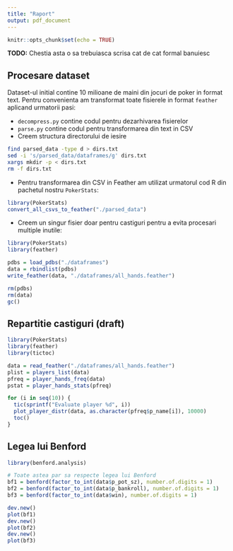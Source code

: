 ```yaml
---
title: "Raport"
output: pdf_document
---
```


```r
knitr::opts_chunk$set(echo = TRUE)
```

**TODO:** Chestia asta o sa trebuiasca scrisa cat de cat formal banuiesc

## Procesare dataset
Dataset-ul initial contine 10 milioane de maini din jocuri de poker in format text. Pentru convenienta am transformat toate fisierele in format `feather` aplicand urmatorii pasi:

* `decompress.py` contine codul pentru dezarhivarea fisierelor
* `parse.py` contine codul pentru transformarea din text in CSV
* Creem structura directorului de iesire
```bash
find parsed_data -type d > dirs.txt
sed -i 's/parsed_data/dataframes/g' dirs.txt
xargs mkdir -p < dirs.txt
rm -f dirs.txt
```
* Pentru transformarea din CSV in Feather am utilizat urmatorul cod R din pachetul nostru `PokerStats`:
```r
library(PokerStats)
convert_all_csvs_to_feather("./parsed_data")
```

* Creem un singur fisier doar pentru castiguri pentru a evita procesari multiple inutile:
```r
library(PokerStats)
library(feather)

pdbs = load_pdbs("./dataframes")
data = rbindlist(pdbs)
write_feather(data, "./dataframes/all_hands.feather")

rm(pdbs)
rm(data)
gc()
```

## Repartitie castiguri (draft)

```r
library(PokerStats)
library(feather)
library(tictoc)

data = read_feather("./dataframes/all_hands.feather")
plist = players_list(data)
pfreq = player_hands_freq(data)
pstat = player_hands_stats(pfreq)

for (i in seq(10)) {
  tic(sprintf("Evaluate player %d", i))
  plot_player_distr(data, as.character(pfreq$p_name[i]), 10000)
  toc()
}
```

## Legea lui Benford

```r
library(benford.analysis)

# Toate astea par sa respecte legea lui Benford
bf1 = benford(factor_to_int(data$p_pot_sz), number.of.digits = 1)
bf2 = benford(factor_to_int(data$p_bankroll), number.of.digits = 1)
bf3 = benford(factor_to_int(data$win), number.of.digits = 1)

dev.new()
plot(bf1)
dev.new()
plot(bf2)
dev.new()
plot(bf3)
```
